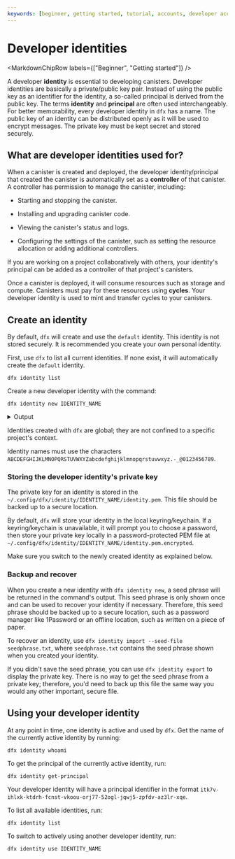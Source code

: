 ```yaml
---
keywords: [beginner, getting started, tutorial, accounts, developer account]
---
```



# Developer identities

<MarkdownChipRow labels={["Beginner", "Getting started"]} />

A developer **identity** is essential to developing canisters. Developer identities are basically a private/public key pair. Instead of using the public key as an identifier for the identity, a so-called principal is derived from the public key. The terms **identity** and **principal** are often used interchangeably. For better memorability, every developer identity in `dfx` has a name. The public key of an identity can be distributed openly as it will be used to encrypt messages. The private key must be kept secret and stored securely.

## What are developer identities used for?

When a canister is created and deployed, the developer identity/principal that created the canister is automatically set as a **controller** of that canister. A controller has permission to manage the canister, including:

- Starting and stopping the canister.

- Installing and upgrading canister code.

- Viewing the canister's status and logs.

- Configuring the settings of the canister, such as setting the resource allocation or adding additional controllers.

If you are working on a project collaboratively with others, your identity's principal can be added as a controller of that project's canisters.

Once a canister is deployed, it will consume resources such as storage and compute. Canisters must pay for these resources using **cycles**. Your developer identity is used to mint and transfer cycles to your canisters.

## Create an identity

By default, `dfx` will create and use the `default` identity. This identity is not stored securely. It is recommended you create your own personal identity.

First, use `dfx` to list all current identities. If none exist, it will automatically create the `default` identity.

```
dfx identity list
```

Create a new developer identity with the command:

```
dfx identity new IDENTITY_NAME
```

<details>
<summary>Output</summary>

```
Your seed phrase for identity 'IDENTITY_NAME': hotel knock any token tooth deal fossil salmon coral idea tip weapon cotton save fiction major arrive history library clerk depth poet path guide
Write it down in a safe place, as this information can be used to reconstruct your key in case of emergency.
Created identity: "IDENTITY_NAME".
```

</details>

Identities created with `dfx` are global; they are not confined to a specific project's context.

Identity names must use the characters `ABCDEFGHIJKLMNOPQRSTUVWXYZabcdefghijklmnopqrstuvwxyz.-_@0123456789`.

### Storing the developer identity's private key

The private key for an identity is stored in the `~/.config/dfx/identity/IDENTITY_NAME/identity.pem`. This file should be backed up to a secure location.

By default, `dfx` will store your identity in the local keyring/keychain. If a keyring/keychain is unavailable, it will prompt you to choose a password, then store your private key locally in a password-protected PEM file at `~/.config/dfx/identity/IDENTITY_NAME/identity.pem.encrypted`.

Make sure you switch to the newly created identity as explained below.

### Backup and recover

When you create a new identity with `dfx identity new`, a seed phrase will be returned in the command's output. This seed phrase is only shown once and can be used to recover your identity if necessary. Therefore, this seed phrase should be backed up to a secure location, such as a password manager like 1Password or an offline location, such as written on a piece of paper.

To recover an identity, use `dfx identity import --seed-file seedphrase.txt`, where `seedphrase.txt` contains the seed phrase shown when you created your identity.

If you didn't save the seed phrase, you can use `dfx identity export` to display the private key. There is no way to get the seed phrase from a private key; therefore, you'd need to back up this file the same way you would any other important, secure file.

## Using your developer identity

At any point in time, one identity is active and used by `dfx`. Get the name of the currently active identity by running:

```
dfx identity whoami
```

To get the principal of the currently active identity, run:

```
dfx identity get-principal
```

Your developer identity will have a principal identifier in the format `itk7v-ihlxk-ktdrh-fcnst-vkoou-orj77-52ogl-jqwj5-zpfdv-az3lr-xqe`. 

To list all available identities, run:

```
dfx identity list
```

To switch to actively using another developer identity, run:

```
dfx identity use IDENTITY_NAME
```
